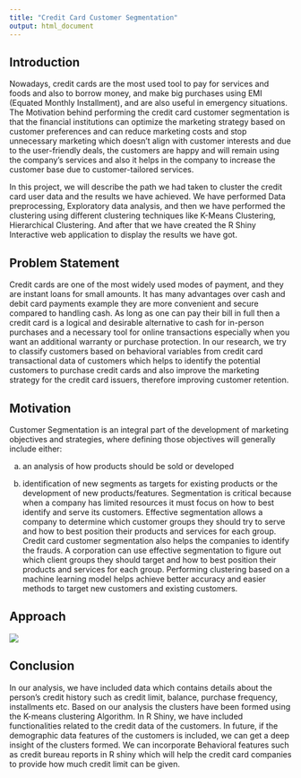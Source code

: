 ```yaml
---
title: "Credit Card Customer Segmentation"
output: html_document
---
```


## Introduction

Nowadays, credit cards are the most used tool to pay for services and foods and also to borrow money, and make big purchases using EMI (Equated Monthly Installment), and are also useful in emergency situations. The Motivation behind performing the credit card customer segmentation is that the financial institutions can optimize the marketing strategy based on customer preferences and can reduce marketing costs and stop unnecessary marketing which doesn’t align with customer interests and due to the user-friendly deals, the customers are happy and will remain using the company’s services and also it helps in the company to increase the customer base due to customer-tailored services. 

In this project, we will describe the path we had taken to cluster the credit card user data and the results we have achieved. We have performed Data preprocessing, Exploratory data analysis, and then we have performed the clustering using different clustering techniques like K-Means Clustering, Hierarchical Clustering. And after that we have created the R Shiny Interactive web application to display the results we have got.

## Problem Statement

Credit cards are one of the most widely used modes of payment, and they are instant loans for small amounts. It has many advantages over cash and debit card payments example they are more convenient and secure compared to handling cash. As long as one can pay their bill in full then a credit card is a logical and desirable alternative to cash for in-person purchases and a necessary tool for online transactions especially when you want an additional warranty or purchase protection. In our research, we try to classify customers based on behavioral variables from credit card transactional data of customers which helps to identify the potential customers to purchase credit cards and also improve the marketing strategy for the credit card issuers, therefore improving customer retention.

## Motivation

Customer Segmentation is an integral part of the development of marketing objectives and strategies, where defining those objectives will generally include either: 

(a) an analysis of how products should be sold or developed 

(b) identification of new segments as targets for existing products or the development of new products/features. Segmentation is critical because when a company has limited resources it must focus on how to best identify and serve its customers. Effective segmentation allows a company to determine which customer groups they should try to serve and how to best position their products and services for each group. Credit card customer segmentation also helps the companies to identify the frauds. A corporation can use effective segmentation to figure out which client groups they should target and how to best position their products and services for each group. Performing clustering based on a machine learning model helps achieve better accuracy and easier methods to target new customers and existing customers.

## Approach

![](images/image1.png)

## Conclusion

In our analysis, we have included data which contains details about the person’s credit history such as credit limit, balance, purchase frequency, installments etc. Based on our analysis the clusters have been formed using the K-means clustering Algorithm. In R Shiny, we have included functionalities related to the credit data of the customers. In future, if the demographic data features of the customers is included, we can get a deep insight of the clusters formed. We can incorporate Behavioral features such as credit bureau reports in R shiny which will help the credit card companies to provide how much credit limit can be given.






